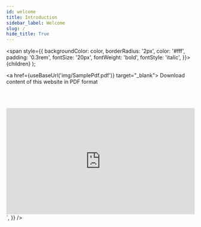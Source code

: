 ```yaml
---
id: welcome
title: Introduction
sidebar_label: Welcome
slug: /
hide_title: True
---
```



  <span
    style={{
      backgroundColor: color,
      borderRadius: '2px',
      color: '#fff',
      padding: '0.3rem',
      fontSize: '20px',
      fontWeight: 'bold',
      fontStyle: 'italic',
    }}>
    {children}
  </span>
);

<a href={useBaseUrl('img/SamplePdf.pdf')} target="_blank">
 <Highlight color="#1877F2"> Download content of this website in PDF format </Highlight>
</a>

<br/><br/>

<div
  dangerouslySetInnerHTML={{
    __html: `
	<div style="position: relative; padding-bottom: 56.25%;height: 0;">
		<iframe 
			src="https://www.youtube.com/embed/LuVEObtXJy8" 
			frameborder="0" 
			allowfullscreen="" 
			style=" position: absolute; 
			top: 0px; left: 0px; width: 100%; height: 100%;">
		</iframe>
	</div>
    `,
  }}
/>
